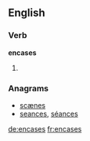 ==English==

===Verb===
'''encases'''

# {{third-person singular of|encase}}

===Anagrams===
* [[scænes#English|scænes]]
* [[seances#English|seances]], [[séances#English|séances]]

[[de:encases]]
[[fr:encases]]